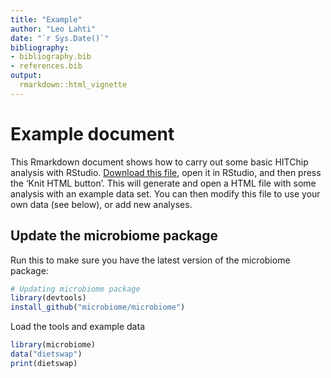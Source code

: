 ```yaml
---
title: "Example"
author: "Leo Lahti"
date: "`r Sys.Date()`"
bibliography: 
- bibliography.bib
- references.bib
output: 
  rmarkdown::html_vignette
---
```

<!--
  %\VignetteEngine{knitr::rmarkdown}
  %\VignetteIndexEntry{microbiome tutorial - example}
  %\usepackage[utf8]{inputenc}
  %\VignetteEncoding{UTF-8}  
-->


# Example document

This Rmarkdown document shows how to carry out some basic HITChip analysis with RStudio. [Download this file](https://raw.githubusercontent.com/microbiome/microbiome/master/index./Example.Rmd), open it in RStudio, and then press the 'Knit HTML button'. This will generate and open a HTML file with some analysis with an example data set. You can then modify this file to use your own data (see below), or add new analyses.


## Update the microbiome package

Run this to make sure you have the latest version of the microbiome package:

```r
# Updating microbiome package
library(devtools)
install_github("microbiome/microbiome")
```

Load the tools and example data

```r
library(microbiome)
data("dietswap")
print(dietswap)
```


